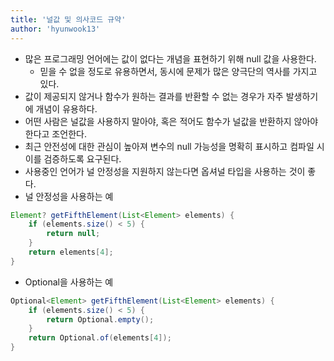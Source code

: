 ```yaml
---
title: '널값 및 의사코드 규약'
author: 'hyunwook13'
---
```


- 많은 프로그래밍 언어에는 값이 없다는 개념을 표현하기 위해 null 값을 사용한다.
    - 믿을 수 없을 정도로 유용하면서, 동시에 문제가 많은 양극단의 역사를 가지고 있다.
- 값이 제공되지 않거나 함수가 원하는 결과를 반환할 수 없는 경우가 자주 발생하기에 개념이 유용하다.
- 어떤 사람은 널값을 사용하지 말아야, 혹은 적어도 함수가 널값을 반환하지 않아야 한다고 조언한다.
- 최근 안전성에 대한 관심이 높아져 변수의 null 가능성을 명확히 표시하고 컴파일 시 이를 검증하도록 요구된다.
- 사용중인 언어가 널 안정성을 지원하지 않는다면 옵셔널 타입을 사용하는 것이 좋다.
- 널 안정성을 사용하는 예
```java
Element? getFifthElement(List<Element> elements) { 
    if (elements.size() < 5) { 
        return null;
    }
    return elements[4];
}
```

- Optional을 사용하는 예
```java
Optional<Element> getFifthElement(List<Element> elements) { 
    if (elements.size() < 5) { 
        return Optional.empty();
    }
    return Optional.of(elements[4]);
}
```